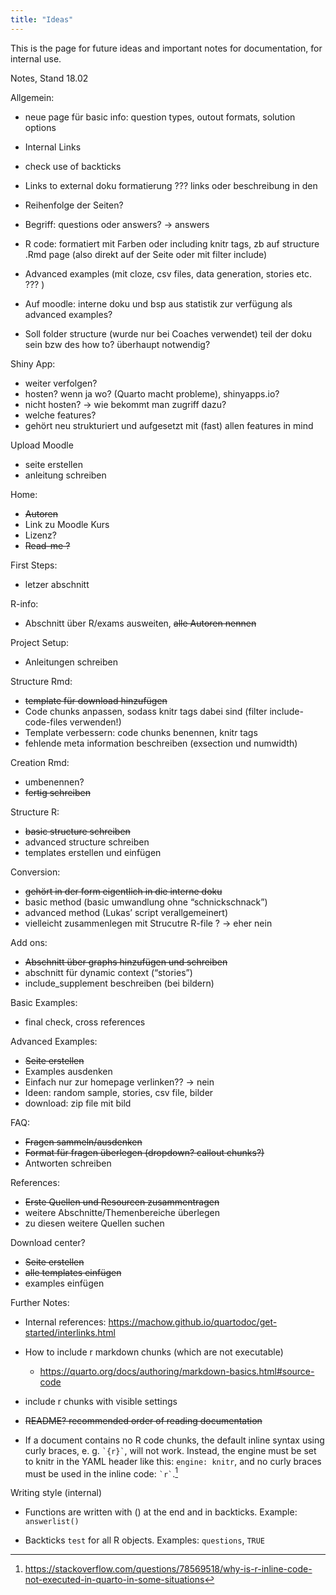 ```yaml
---
title: "Ideas"
---
```


This is the page for future ideas and important notes for documentation, for internal use. 

Notes, Stand 18.02 

Allgemein: 

- neue page für basic info: question types, outout formats, solution options 

- Internal Links 
- check use of backticks 
- Links to external doku formatierung ??? links oder beschreibung in den []() 
- Reihenfolge der Seiten? 
- Begriff: questions oder answers? -> answers 
- R code: formatiert mit Farben oder including knitr tags, zb auf structure .Rmd page (also direkt auf der Seite oder mit filter include)
- Advanced examples (mit cloze, csv files, data generation, stories etc. ??? )
- Auf moodle: interne doku und bsp aus statistik zur verfügung als advanced examples? 
- Soll folder structure (wurde nur bei Coaches verwendet) teil der doku sein bzw des how to? überhaupt notwendig? 

Shiny App: 

- weiter verfolgen? 
- hosten? wenn ja wo? (Quarto macht probleme), shinyapps.io? 
- nicht hosten? -> wie bekommt man zugriff dazu? 
- welche features? 
- gehört neu strukturiert und aufgesetzt mit (fast) allen features in mind 

Upload Moodle 

- seite erstellen 
- anleitung schreiben 

Home: 

- ~~Autoren~~ 
- Link zu Moodle Kurs 
- Lizenz? 
- ~~Read-me ?~~ 

First Steps: 

- letzer abschnitt 

R-info: 

- Abschnitt über R/exams ausweiten, ~~alle Autoren nennen~~ 

Project Setup: 

- Anleitungen schreiben

Structure Rmd: 

- ~~template für download hinzufügen~~
- Code chunks anpassen, sodass knitr tags dabei sind (filter include-code-files verwenden!)
- Template verbessern: code chunks benennen, knitr tags 
- fehlende meta information beschreiben (exsection und numwidth)

Creation Rmd:

- umbenennen? 
- ~~fertig schreiben~~ 

Structure R: 

- ~~basic structure schreiben~~
- advanced structure schreiben 
- templates erstellen und einfügen 

Conversion: 

- ~~gehört in der form eigentlich in die interne doku~~ 
- basic method (basic umwandlung ohne "schnickschnack")
- advanced method (Lukas' script verallgemeinert)
- vielleicht zusammenlegen mit Strucutre R-file ? -> eher nein 


Add ons: 

- ~~Abschnitt über graphs hinzufügen und schreiben~~ 
- abschnitt für dynamic context ("stories")
- include_supplement beschreiben (bei bildern)

Basic Examples: 

- final check, cross references 

Advanced Examples: 

- ~~Seite erstellen~~ 
- Examples ausdenken 
- Einfach nur zur homepage verlinken?? -> nein 
- Ideen: random sample, stories, csv file, bilder 
- download: zip file mit bild 

FAQ: 

- ~~Fragen sammeln/ausdenken~~ 
- ~~Format für fragen überlegen (dropdown? callout chunks?)~~
- Antworten schreiben 

References: 

- ~~Erste Quellen und Resourcen zusammentragen~~ 
- weitere Abschnitte/Themenbereiche überlegen 
- zu diesen weitere Quellen suchen 

Download center? 

- ~~Seite erstellen~~ 
- ~~alle templates einfügen~~
- examples einfügen 

Further Notes: 

- Internal references: <https://machow.github.io/quartodoc/get-started/interlinks.html>

-   How to include r markdown chunks (which are not executable)

    -   <https://quarto.org/docs/authoring/markdown-basics.html#source-code>

-   include r chunks with visible settings

-   ~~README? recommended order of reading documentation~~

-   If a document contains no R code chunks, the default inline syntax using curly braces, e. g. `` `{r}` ``, will not work. Instead, the engine must be set to knitr in the YAML header like this: `engine: knitr`, and no curly braces must be used in the inline code: `` `r` ``.[^1]

[^1]: <https://stackoverflow.com/questions/78569518/why-is-r-inline-code-not-executed-in-quarto-in-some-situations>

Writing style (internal)

-   Functions are written with () at the end and in backticks. Example: `answerlist()`

-   Backticks `test` for all R objects. Examples: `questions`, `TRUE`
